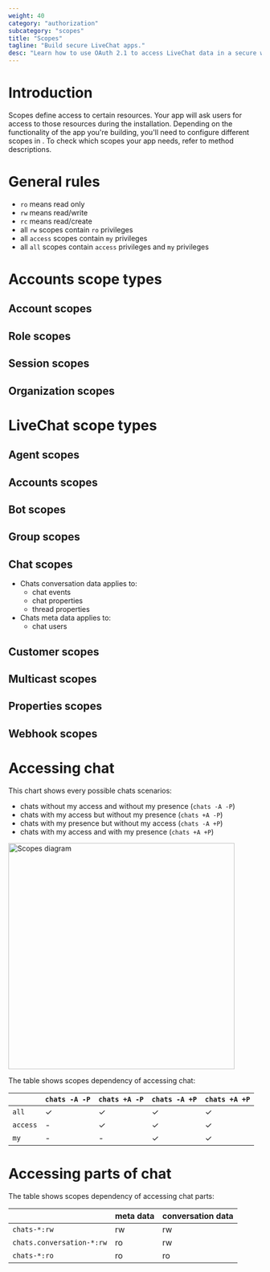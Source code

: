 ```yaml
---
weight: 40
category: "authorization"
subcategory: "scopes"
title: "Scopes"
tagline: "Build secure LiveChat apps."
desc: "Learn how to use OAuth 2.1 to access LiveChat data in a secure way."
---
```


# Introduction

Scopes define access to certain resources. Your app will ask users for access to those resources during the installation. Depending on the functionality of the app you're building, you'll need to configure different scopes in <Placeholder id="DEVELOPER_CONSOLE_URL" />. To check which scopes your app needs, refer to method descriptions.

# General rules

- `ro` means read only
- `rw` means read/write
- `rc` means read/create
- all `rw` scopes contain `ro` privileges
- all `access` scopes contain `my` privileges
- all `all` scopes contain `access` privileges and `my` privileges

# Accounts scope types

## Account scopes

<Scopes scopes="accounts--my:ro,accounts--my:rw,accounts--all:ro,accounts--all:rw,accounts--all:rc" />

## Role scopes

<Scopes scopes="accounts.roles--all:ro,accounts.roles--all:rw" />

## Session scopes

<Scopes scopes="sessions--my:ro,sessions--my:rw" />

## Organization scopes

<Scopes scopes="organization--my:rw" />

# LiveChat scope types

## Agent scopes

<Scopes scopes="agents--my:rw,agents--my:ro,agents--all:rw,agents--all:ro,access_rules:ro,access_rules:rw" />

## Accounts scopes

<Scopes scopes="accounts--all:rc" />

## Bot scopes

<Scopes scopes="agents-bot--my:ro,agents-bot--my:rw,agents-bot--all:ro,agents-bot--all:rw" />

## Group scopes

<Scopes scopes="groups--my:rw,groups--my:ro,groups--all:rw,groups--all:ro" />

## Chat scopes

<Scopes scopes="chats--all:ro,chats--access:ro,chats--all:rw,chats--access:rw" />

- Chats conversation data applies to:
  - chat events
  - chat properties
  - thread properties
- Chats meta data applies to:
  - chat users

## Customer scopes

<Scopes scopes="customers.ban:rw,customers:own,customers:ro,customers:rw" />

## Multicast scopes

<Scopes scopes="multicast:rw" />

## Properties scopes

<Scopes scopes="properties--my:ro,properties--my:rw,properties--all:ro,properties--configuration:rw" />

## Webhook scopes

<Scopes scopes="webhooks--my:ro,webhooks--my:rw,webhooks--all:ro,webhooks--all:rw,webhooks.state:ro,webhooks.state:rw,webhooks.configuration:rw" />

# Accessing chat

This chart shows every possible chats scenarios:

- chats without my access and without my presence (`chats -A -P`)
- chats with my access but without my presence (`chats +A -P`)
- chats with my presence but without my access (`chats -A +P`)
- chats with my access and with my presence (`chats +A +P`)

<div style={{width: '450px'}}>
<img
  alt="Scopes diagram"
  src="/images/authorization/livechat-scopes-diagram.png"
  width="450px"
  height="450px"
/>
</div>

The table shows scopes dependency of accessing chat:

|          | `chats -A -P` | `chats +A -P` | `chats -A +P` | `chats +A +P` |
| -------- | ------------- | ------------- | ------------- | ------------- |
| `all`    | ✓             | ✓             | ✓             | ✓             |
| `access` | -             | ✓             | ✓             | ✓             |
| `my`     | -             | -             | ✓             | ✓             |

# Accessing parts of chat

The table shows scopes dependency of accessing chat parts:

|                           | meta data | conversation data |
| ------------------------- | --------- | ----------------- |
| `chats-*:rw`              | rw        | rw                |
| `chats.conversation-*:rw` | ro        | rw                |
| `chats-*:ro`              | ro        | ro                |
